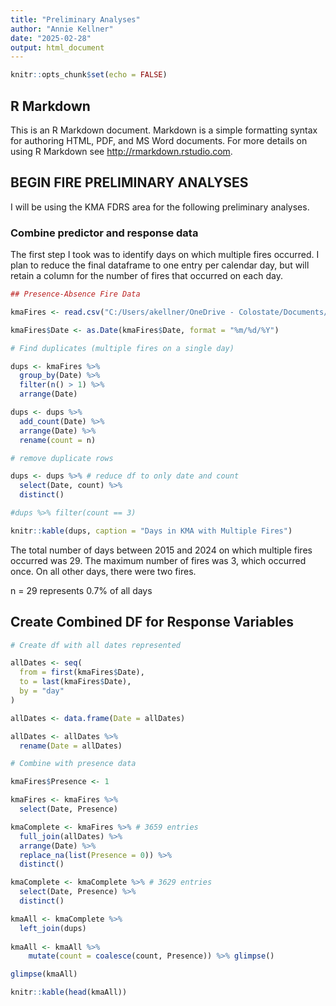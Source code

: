 ```yaml
---
title: "Preliminary Analyses"
author: "Annie Kellner"
date: "2025-02-28"
output: html_document
---
```


```r
knitr::opts_chunk$set(echo = FALSE)
```

## R Markdown

This is an R Markdown document. Markdown is a simple formatting syntax for authoring HTML, PDF, and MS Word documents. For more details on using R Markdown see <http://rmarkdown.rstudio.com>.

## BEGIN FIRE PRELIMINARY ANALYSES

I will be using the KMA FDRS area for the following preliminary analyses. 

### Combine predictor and response data

The first step I took was to identify days on which multiple fires occurred. I plan to reduce the final dataframe to one entry per calendar day, but will retain a column for the number of fires that occurred on each day. 

```r

## Presence-Absence Fire Data

kmaFires <- read.csv("C:/Users/akellner/OneDrive - Colostate/Documents/Fire/KMA_Wx_Fire_Data/KMA_FDRS_Wildfires.csv")

kmaFires$Date <- as.Date(kmaFires$Date, format = "%m/%d/%Y")

# Find duplicates (multiple fires on a single day)

dups <- kmaFires %>%
  group_by(Date) %>%
  filter(n() > 1) %>%
  arrange(Date) 

dups <- dups %>%
  add_count(Date) %>%
  arrange(Date) %>%
  rename(count = n)

# remove duplicate rows

dups <- dups %>% # reduce df to only date and count
  select(Date, count) %>%
  distinct()

#dups %>% filter(count == 3)

knitr::kable(dups, caption = "Days in KMA with Multiple Fires")
```

The total number of days between 2015 and 2024 on which multiple fires occurred was 29. 
The maximum number of fires was 3, which occurred once. On all other days, there were two fires. 

n = 29 represents 0.7% of all days

## Create Combined DF for Response Variables

```r

# Create df with all dates represented

allDates <- seq(
  from = first(kmaFires$Date),
  to = last(kmaFires$Date),
  by = "day"
)

allDates <- data.frame(Date = allDates) 

allDates <- allDates %>%
  rename(Date = allDates)

# Combine with presence data

kmaFires$Presence <- 1

kmaFires <- kmaFires %>%
  select(Date, Presence)

kmaComplete <- kmaFires %>% # 3659 entries
  full_join(allDates) %>%
  arrange(Date) %>% 
  replace_na(list(Presence = 0)) %>%
  distinct()

kmaComplete <- kmaComplete %>% # 3629 entries
  select(Date, Presence) %>%
  distinct()

kmaAll <- kmaComplete %>%
  left_join(dups)
  
kmaAll <- kmaAll %>%
    mutate(count = coalesce(count, Presence)) %>% glimpse()

glimpse(kmaAll)

knitr::kable(head(kmaAll))

```








